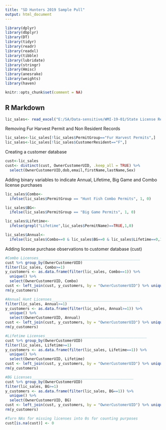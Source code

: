 ---
title: "SD Hunters 2019 Sample Pull"
output: html_document
---

```{r setup, include=FALSE}
library(dplyr)
library(dbplyr)
library(DT)
library(tidyr)
library(readr)
library(readxl)
library(tibble)
library(lubridate)
library(stringr)
library(Hmisc)
library(anesrake)
library(weights)
library(haven)

knitr::opts_chunk$set(comment = NA)
```

## R Markdown
```{r}
lic_sales<- read_excel("E:/SA/Data-sensitive/WMI-19-01/State License Records for National Survey/NEGP/Southwick_03.06.2020_List of 2019 Hunting Permit Owners.xlsx")
```

Removing Fur Harvest Permit and Non Resident Records
```{r}
lic_sales<-lic_sales[!lic_sales$PermitGroup=="Fur Harvest Permits",]
lic_sales<-lic_sales[!lic_sales$CustomerResident=="F",]
```

Creating a customer database
```{r}
cust<-lic_sales
cust<- distinct(cust, OwnerCustomerUID, .keep_all = TRUE) %>%
  select(OwnerCustomerUID,dob,email,firstName,lastName,Sex)
```

Adding binary variables to indicate Annual, Lifetime, Big Game and Combo license purchases 
```{r}
lic_sales$Combo<- 
  ifelse(lic_sales$PermitGroup == "Hunt Fish Combo Permits", 1, 0)

lic_sales$BG<- 
  ifelse(lic_sales$PermitGroup == "Big Game Permits", 1, 0)

lic_sales$Lifetime<- 
  ifelse(grepl("Lifetime",lic_sales$PermitName)==TRUE,1,0)

lic_sales$Annual<- 
  ifelse(lic_sales$Combo==0 & lic_sales$BG==0 & lic_sales$Lifetime==0,1,0)
```

Adding license purchase observations to customer database (cust)
```{r}
#Combo Licenses______________________________________________
cust %>% group_by(OwnerCustomerUID) 
filter(lic_sales, Combo>=1) 
y_customers <- as.data.frame(filter(lic_sales, Combo==1)) %>% 
  unique() %>% 
  select(OwnerCustomerUID, Combo)
cust <- left_join(cust, y_customers, by = "OwnerCustomerUID") %>% unique()
rm(y_customers)

#Annual Hunt Licenses________________________________________
filter(lic_sales, Annual>=1) 
y_customers <- as.data.frame(filter(lic_sales, Annual>=1)) %>% 
  unique() %>% 
  select(OwnerCustomerUID, Annual)
cust <- left_join(cust, y_customers, by = "OwnerCustomerUID") %>% unique()
rm(y_customers)

#Lifetime Licenses______________________________________________
cust %>% group_by(OwnerCustomerUID) 
filter(lic_sales, Lifetime>=1) 
y_customers <- as.data.frame(filter(lic_sales, Lifetime==1)) %>% 
  unique() %>% 
  select(OwnerCustomerUID, Lifetime)
cust <- left_join(cust, y_customers, by = "OwnerCustomerUID") %>% unique()
rm(y_customers)

#BG Licenses______________________________________________
cust %>% group_by(OwnerCustomerUID) 
filter(lic_sales, BG>=1) 
y_customers <- as.data.frame(filter(lic_sales, BG==1)) %>% 
  unique() %>% 
  select(OwnerCustomerUID, BG)
cust <- left_join(cust, y_customers, by = "OwnerCustomerUID") %>% unique()
rm(y_customers)

#Turn NAs for missing licenses into 0s for counting purposes
cust[is.na(cust)] <- 0
```
